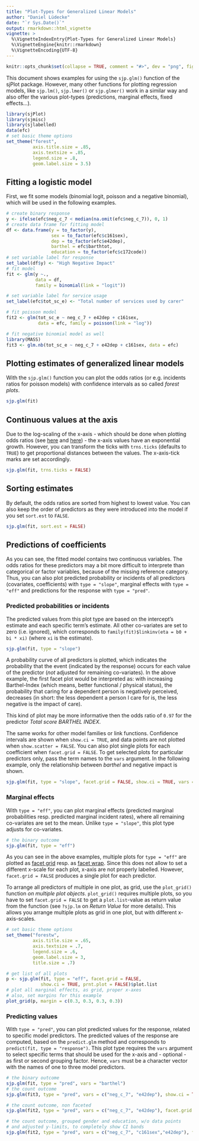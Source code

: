 ---
title: "Plot-Types for Generalized Linear Models"
author: "Daniel Lüdecke"
date: "`r Sys.Date()`"
output: rmarkdown::html_vignette
vignette: >
  %\VignetteIndexEntry{Plot-Types for Generalized Linear Models}
  %\VignetteEngine{knitr::rmarkdown}
  %\VignetteEncoding{UTF-8}
---
```{r echo = FALSE}
knitr::opts_chunk$set(collapse = TRUE, comment = "#>", dev = "png", fig.width = 7, fig.height = 5, message = FALSE, warning = FALSE)
```

This document shows examples for using the `sjp.glm()` function of the sjPlot package. However, many other functions for plotting regression models, like `sjp.lm()`, `sjp.lmer()` or `sjp.glmer()` work in a similar way and also offer the various plot-types (predictions, marginal effects, fixed effects...).

```{r, results='hide'}
library(sjPlot)
library(sjmisc)
library(sjlabelled)
data(efc)
# set basic theme options
set_theme("forest",
          axis.title.size = .85, 
          axis.textsize = .85, 
          legend.size = .8, 
          geom.label.size = 3.5)
```


## Fitting a logistic model

First, we fit some models (binomial logit, poisson and a negative binomial), which will be used in the following examples.
```{r results='hide'}
# create binary response
y <- ifelse(efc$neg_c_7 < median(na.omit(efc$neg_c_7)), 0, 1)
# create data frame for fitting model
df <- data.frame(y = to_factor(y),
                 sex = to_factor(efc$c161sex),
                 dep = to_factor(efc$e42dep),
                 barthel = efc$barthtot,
                 education = to_factor(efc$c172code))
# set variable label for response
set_label(df$y) <- "High Negative Impact"
# fit model
fit <- glm(y ~., 
           data = df, 
           family = binomial(link = "logit"))

# set variable label for service usage
set_label(efc$tot_sc_e) <- "Total number of services used by carer"

# fit poisson model
fit2 <- glm(tot_sc_e ~ neg_c_7 + e42dep + c161sex,
            data = efc, family = poisson(link = "log"))

# fit negative binomial model as well
library(MASS)
fit3 <- glm.nb(tot_sc_e ~ neg_c_7 + e42dep + c161sex, data = efc)
```

## Plotting estimates of generalized linear models

With the `sjp.glm()` function you can plot the odds ratios (or e.g. incidents ratios for poisson models) with confidence intervals as so called _forest plots_.
```{r}
sjp.glm(fit)
``` 

## Continuous values at the axis

Due to the log-scaling of the x-axis - which should be done when plotting odds ratios (see [here](https://academic.oup.com/aje/article/174/3/376/247288/Should-Graphs-of-Risk-or-Rate-Ratios-be-Plotted-on) and [here](http://www.ncbi.nlm.nih.gov/pmc/articles/PMC1127651/)) - the x-axis values have an exponential growth. However, you can transform the ticks with `trns.ticks` (defaults to `TRUE`) to get proportional distances between the values. The x-axis-tick marks are set accordingly.

```{r}
sjp.glm(fit, trns.ticks = FALSE)
``` 

## Sorting estimates

By default, the odds ratios are sorted from highest to lowest value. You can also keep the order of predictors as they were introduced into the model if you set `sort.est` to `FALSE`.
```{r}
sjp.glm(fit, sort.est = FALSE)
``` 

## Predictions of coefficients

As you can see, the fitted model contains two continuous variables. The odds ratios for these predictors may a bit more difficult to interprete than categorical or factor variables, because of the missing reference category. Thus, you can also plot predicted probability or incidents of all predictors (covariates, coefficients) with `type = "slope"`, marginal effects with `type = "eff"` and predictions for the response with `type = "pred"`.

### Predicted probabilities or incidents

The predicted values from this plot type are based on the intercept's estimate and each specific term's estimate. All other co-variates are set to zero (i.e. ignored), which corresponds to `family(fit)$linkinv(eta = b0 + bi * xi)` (where `xi` is the estimate).

```{r}
sjp.glm(fit, type = "slope")
```

A probability curve of all predictors is plotted, which indicates the probability that the event (indicated by the response) occurs for each value of the predictor (_not_ adjusted for remaining co-variates). In the above example, the first facet plot would be interpreted as: with increasing Barthel-Index (which means, better functional / physical status), the probability that caring for a dependent person is negatively perceived, decreases (in short: the less dependent a person I care for is, the less negative is the impact of care).

This kind of plot may be more informative then the odds ratio of `0.97` for the predictor _Total score BARTHEL INDEX_.

The same works for other model families or link functions. Confidence intervals are shown when `show.ci = TRUE`, and data points are not plotted when `show.scatter = FALSE`. You can also plot single plots for each coefficient when `facet.grid = FALSE`. To get selected plots for particular predictors only, pass the term names to the `vars` argument. In the following example, only the relationship between _barthel_ and negative impact is shown.

```{r}
sjp.glm(fit, type = "slope", facet.grid = FALSE, show.ci = TRUE, vars = "barthel")
```


### Marginal effects

With `type = "eff"`, you can plot marginal effects (predicted marginal probabilities resp. predicted marginal incident rates), where all remaining co-variates are set to the mean. Unlike `type = "slope"`, this plot type adjusts for co-variates.

```{r}
# the binary outcome
sjp.glm(fit, type = "eff")
```

As you can see in the above examples, multiple plots for `type = "eff"` are plotted as [facet grid](http://docs.ggplot2.org/current/facet_grid.html) resp. as [facet wrap](http://docs.ggplot2.org/current/facet_wrap.html). Since this does not allow to set a different x-scale for each plot, x-axis are not properly labelled. However, `facet.grid = FALSE` produces a single plot for each predictor.

To arrange all predictors of multiple in one plot, as grid, use the `plot_grid()` function _on multiple plot objects_. `plot_grid()` requires multiple plots, so you have to set `facet.grid = FALSE` to get a `plot.list`-value as return value from the function (see `?sjp.lm` on _Return Value_ for more details). This allows you arrange multiple plots as grid in one plot, but with different x-axis-scales.

```{r echo=FALSE, results='hide'}
# set basic theme options
set_theme("forestw",
          axis.title.size = .65, 
          axis.textsize = .7, 
          legend.size = .6, 
          geom.label.size = 3,
          title.size = .7)
```

```{r}
# get list of all plots
p <- sjp.glm(fit, type = "eff", facet.grid = FALSE, 
             show.ci = TRUE, prnt.plot = FALSE)$plot.list
# plot all marginal effects, as grid, proper x-axes
# also, set margins for this example
plot_grid(p, margin = c(0.3, 0.3, 0.3, 0.3))
``` 


### Predicting values

With `type = "pred"`, you can plot predicted values for the response, related to specific model predictors. The predicted values of the response are computed, based on the `predict.glm` method and corresponds to `predict(fit, type = "response")`. This plot type requires the `vars` argument to select specific terms that should be used for the x-axis and - optional - as first or second grouping factor. Hence, `vars` must be a character vector with the names of one to three model predictors.

```{r}
# the binary outcome
sjp.glm(fit, type = "pred", vars = "barthel")
# the count outcome
sjp.glm(fit3, type = "pred", vars = c("neg_c_7", "e42dep"), show.ci = TRUE)

# the count outcome, non faceted
sjp.glm(fit2, type = "pred", vars = c("neg_c_7", "e42dep"), facet.grid = FALSE)

# the count outcome, grouped gender and education, w/o data points
# and adjusted y-limits, to completely show CI bands
sjp.glm(fit2, type = "pred", vars = c("neg_c_7", "c161sex","e42dep"), facet.grid = FALSE, show.ci = TRUE, show.scatter = FALSE, axis.lim = c(0, 4))
```

